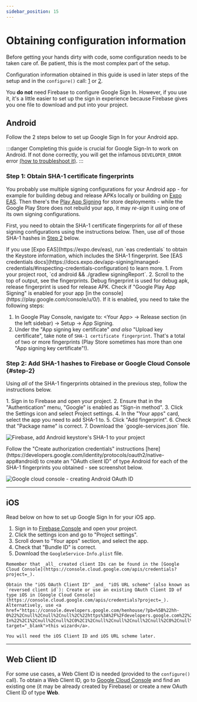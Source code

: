 ```yaml
---
sidebar_position: 15
---
```


# Obtaining configuration information

Before getting your hands dirty with code, some configuration needs to be taken care of. Be patient, this is the most complex part of the setup.

Configuration information obtained in this guide is used in later steps of the setup and in the `configure()` call: [1](/docs/one-tap#configure) or [2](/docs/original#configure).

You **do not** need Firebase to configure Google Sign In. However, if you use it, it's a little easier to set up the sign in experience because Firebase gives you one file to download and put into your project.

## Android

Follow the 2 steps below to set up Google Sign In for your Android app.

:::danger
Completing this guide is crucial for Google Sign-In to work on Android. If not done correctly, you will get the infamous `DEVELOPER_ERROR` error [(how to troubleshoot it)](/docs/troubleshooting#developer_error).
:::

### Step 1: Obtain SHA-1 certificate fingerprints

You probably use multiple signing configurations for your Android app - for example for building debug and release APKs locally or building on [Expo EAS](https://docs.expo.dev/app-signing/managed-credentials/#inspecting-credentials-configuration). Then there's the [Play App Signing](https://support.google.com/googleplay/android-developer/answer/9842756?hl=en) for store deployments - while the Google Play Store does not rebuild your app, it may _re-sign_ it using one of its own signing configurations.

First, you need to obtain the SHA-1 certificate fingerprints for _all_ of these signing configurations using the instructions below.
Then, use _all_ of those SHA-1 hashes in [Step 2](#step-2) below.


<Tabs>
  <TabItem value="eas" label="When using Expo EAS">
    If you use [Expo EAS](https://expo.dev/eas), run `eas credentials` to obtain the Keystore information, which includes the SHA-1 fingerprint. See [EAS credentials docs](https://docs.expo.dev/app-signing/managed-credentials/#inspecting-credentials-configuration) to learn more.
  </TabItem>
<TabItem value="local" label="When developing locally">
  1. From your project root, `cd android && ./gradlew signingReport`.
  2. Scroll to the top of output, see the fingerprints. Debug fingerprint is used for debug apk,
  release fingerprint is used for release APK.
</TabItem>

  <TabItem value="playStore" label="When releasing via Google Play Store">
    Check if "Google Play App Signing" is enabled for your app [in the console](https://play.google.com/console/u/0/).
    If it is enabled, you need to take the following steps:

1. In Google Play Console, navigate to: \<Your App\> -> Release section (in the left sidebar) -> Setup -> App Signing.
2. Under the "App signing key certificate" _and also_ "Upload key certificate", take note of `SHA-1 certificate fingerprint`. That's a total of two or more fingerprints (Play Store sometimes has more than one "App signing key certificate"!).

  </TabItem>
</Tabs>

### Step 2: Add SHA-1 hashes to Firebase or Google Cloud Console {#step-2}

Using _all_ of the SHA-1 fingerprints obtained in the previous step, follow the instructions below.

<Tabs queryString="firebase-or-not">
  <TabItem value="firebase" label="When using Firebase">
1. Sign in to Firebase and open your project.
2. Ensure that in the "Authentication" menu, "Google" is enabled as "Sign-in method".
3. Click the Settings icon and select Project settings.
4. In the "Your apps" card, select the app you need to add SHA-1 to.
5. Click "Add fingerprint".
6. Check that "Package name" is correct.
7. Download the `google-services.json` file.

![Firebase, add Android keystore's SHA-1 to your project](/img/android-fingerprint-firebase.png)

  </TabItem>

<TabItem value="cloud-console" label="When not using Firebase">
  Follow the "Create authorization credentials" instructions
  [here](https://developers.google.com/identity/protocols/oauth2/native-app#android) to create an "OAuth client ID" of type Android for each of the SHA-1 fingerprints you obtained - see screenshot below.

![Google cloud console - creating Android OAuth ID](/img/android-client-id.png)

</TabItem>

</Tabs>

---

## iOS

Read below on how to set up Google Sign In for your iOS app.

<Tabs queryString="firebase-or-not">
  <TabItem value="firebase" label="When using Firebase">

1. Sign in to [Firebase Console](https://console.firebase.google.com/) and open your project.
2. Click the settings icon and go to "Project settings".
3. Scroll down to "Your apps" section, and select the app.
4. Check that "Bundle ID" is correct.
5. Download the `GoogleService-Info.plist` file.

  </TabItem>

  <TabItem value="cloud-console" label="When not using Firebase">

    Remember that _all_ created client IDs can be found in the [Google Cloud Console](https://console.cloud.google.com/apis/credentials?project=_).

    Obtain the "iOS OAuth Client ID" _and_ "iOS URL scheme" (also known as `reversed client id`): Create or use an existing OAuth Client ID of type iOS in [Google Cloud Console](https://console.cloud.google.com/apis/credentials?project=_). Alternatively, use <a href="https://console.developers.google.com/henhouse/?pb=%5B%22hh-0%22%2Cnull%2Cnull%2Cnull%2C%22https%3A%2F%2Fdevelopers.google.com%22%2Cnull%2Cnull%2Cnull%2C%22Configure%20a%20project%20for%20Google%20Sign-In%22%2C1%2Cnull%2Cnull%2C0%2C1%2Cnull%2Cnull%2Cnull%2Cnull%2C0%2Cnull%2Cnull%2C0%2Cnull%2Cnull%2Cnull%2Cnull%2Cnull%2Cnull%2C0%2Cnull%2Cnull%2Cnull%2C0%5D" target="_blank">this wizard</a>.

    You will need the iOS Client ID and iOS URL scheme later.

  </TabItem>

</Tabs>

---

## Web Client ID

[//]: # '(offline support, web support)'

For some use cases, a Web Client ID is needed (provided to the `configure()` call). To obtain a Web Client ID, go to [Google Cloud Console](https://console.cloud.google.com/apis/credentials?project=_) and find an existing one (it may be already created by Firebase) or create a new OAuth Client ID of type **Web**.
